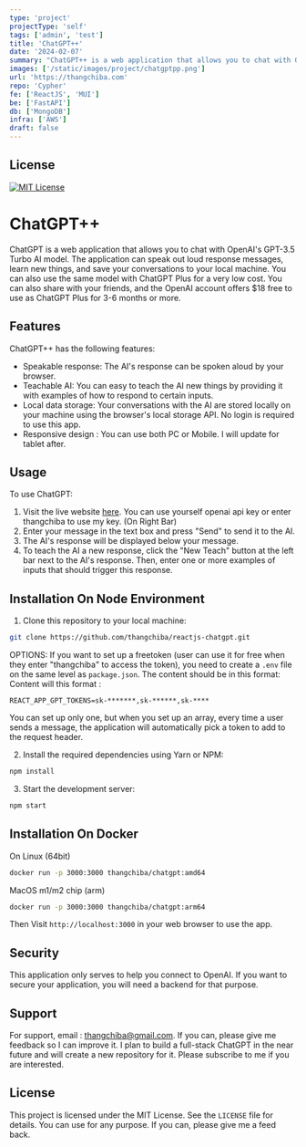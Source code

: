 ```yaml
---
type: 'project'
projectType: 'self'
tags: ['admin', 'test']
title: 'ChatGPT++'
date: '2024-02-07'
summary: "ChatGPT++ is a web application that allows you to chat with OpenAI's GPT-3.5 Turbo AI model. The application can speak out loud response messages, learn new things, and save your conversations to your local machine. You can also use the same model with ChatGPT Plus for a very low cost."
images: ['/static/images/project/chatgptpp.png']
url: 'https://thangchiba.com'
repo: 'Cypher'
fe: ['ReactJS', 'MUI']
be: ['FastAPI']
db: ['MongoDB']
infra: ['AWS']
draft: false
---
```



## License
[![MIT License](https://img.shields.io/badge/License-MIT-green.svg)](https://choosealicense.com/licenses/mit/)

# ChatGPT++
ChatGPT is a web application that allows you to chat with OpenAI's GPT-3.5 Turbo AI model. The application can speak out loud response messages, learn new things, and save your conversations to your local machine. You can also use the same model with ChatGPT Plus for a very low cost. You can also share with your friends, and the OpenAI account offers $18 free to use as ChatGPT Plus for 3-6 months or more.

[//]: # (<img width="1863" alt="Ảnh màn hình 0005-03-10 lúc 00 46 14" src="https://user-images.githubusercontent.com/69825481/224081745-adc623b5-c3cc-4212-ac3b-0fddce023b04.png">)

## Features
ChatGPT++ has the following features:
- Speakable response: The AI's response can be spoken aloud by your browser.
- Teachable AI: You can easy to teach the AI new things by providing it with examples of how to respond to certain inputs.
- Local data storage: Your conversations with the AI are stored locally on your machine using the browser's local storage API. No login is required to use this app.
- Responsive design : You can use both PC or Mobile. I will update for tablet after.

## Usage
To use ChatGPT:
1. Visit the live website [here](https://thangchiba.com/chatgpt). You can use yourself openai api key or enter thangchiba to use my key. (On Right Bar)
2. Enter your message in the text box and press "Send" to send it to the AI.
3. The AI's response will be displayed below your message.
4. To teach the AI a new response, click the "New Teach" button at the left bar next to the AI's response. Then, enter one or more examples of inputs that should trigger this response.

## Installation On Node Environment
1. Clone this repository to your local machine:
```bash
git clone https://github.com/thangchiba/reactjs-chatgpt.git
```
OPTIONS: If you want to set up a freetoken (user can use it for free when they enter "thangchiba" to access the token), you need to create a `.env` file on the same level as `package.json`. The content should be in this format:
Content will this format :
```
REACT_APP_GPT_TOKENS=sk-*******,sk-******,sk-****
```
You can set up only one, but when you set up an array, every time a user sends a message, the application will automatically pick a token to add to the request header.

2. Install the required dependencies using Yarn or NPM:
```bash
npm install
```

3. Start the development server:
```bash
npm start
```

## Installation On Docker
On Linux (64bit)
```bash
docker run -p 3000:3000 thangchiba/chatgpt:amd64
```
MacOS m1/m2 chip (arm)
```bash
docker run -p 3000:3000 thangchiba/chatgpt:arm64
```

Then Visit `http://localhost:3000` in your web browser to use the app.

## Security
This application only serves to help you connect to OpenAI. If you want to secure your application, you will need a backend for that purpose.

## Support

For support, email : thangchiba@gmail.com.
If you can, please give me feedback so I can improve it.
I plan to build a full-stack ChatGPT in the near future and will create a new repository for it.
Please subscribe to me if you are interested.

## License
This project is licensed under the MIT License. See the `LICENSE` file for details.
You can use for any purpose. If you can, please give me a feed back.
